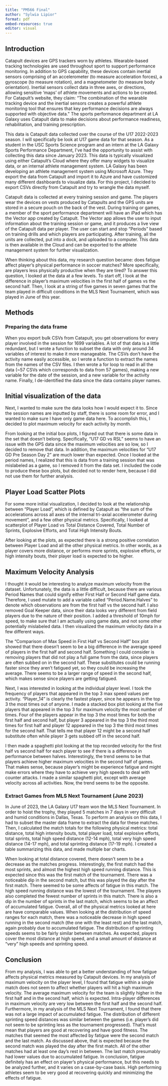 ```yaml
---
title: "PM566 Final"
author: "Sylwia Lipior"
format: pdf
embed-resources: true
editor: visual
---
```


## Introduction

Catapult devices are GPS trackers worn by athletes. Wearable-based tracking technologies are used throughout sport to support performance monitoring. In addition to GPS capability, these devices contain inertial sensors comprising of an accelerometer (to measure acceleration forces), a gyroscope (to measure rotation), and a magnetometer (to measure body orientation). Inertial sensors collect data in three axes, or directions, allowing sensitive 'maps' of athlete movements and actions to be created. For Catapult's website, they claim: "The combination of the wearable tracking device and the inertial sensors creates a powerful athlete monitoring tool that ensures that key performance decisions are always supported with objective data." The sports performance department at LA Galaxy uses Catapult data to make decisions about performance readiness, rehabilitation, and training prescription.

This data is Catapult data collected over the course of the U17 2022-2023 season. I will specifically be look at U17 game data for that season. As a student in the USC Sports Science program and an intern at the LA Galaxy Sports Performance Department, I've had the opportunity to assist with collecting this data since January 2023. This data is typically visualized using either Catapult's Cloud where they offer many widgets to visualize data, or an internal athlete management system. LA Galaxy has been developing an athlete management system using Microsoft Azure. They export the data from Catapult and import it to Azure and have customized many different dashboards to visualize data. For this project, I decided to export CSVs directly from Catapult and try to wrangle the data myself.

Catapult data is collected at every training session and game. The players wear the devices on vests produced by Catapults and the GPS units are stored in a secure pouch on the back of the vest. During training or games, a member of the sport performance department will have an iPad which has the Vector app created by Catapult. The Vector app allows the user to input information about the training session or game, and it produces a live view of the Catapult data per player. The user can start and stop "Periods" based on training drills and which players are participating. After training, all the units are collected, put into a dock, and uploaded to a computer. This data is then available in the Cloud and can be exported to the athlete management system for further visualization.

When thinking about this data, my research question became: does fatigue affect player's physical performance in soccer matches? More specifically, are players less physically productive when they are tired? To answer this question, I looked at the data at a few levels. To start off, I look at the difference in player's maximum velocities in the first half of games vs the second half. Then, I look at a string of five games in seven games that the team played in difficult conditions in the MLS Next Tournament, which was played in June of this year.

## Methods

### Preparing the data frame

When you export bulk CSVs from Catapult, you get observations for every player involved in the session for 1699 variables. A lot of that data is a little redundant, but I wrote a function to subset the data with only around 34 variables of interest to make it more manageable. The CSVs don't have the activity name easily accessible, so I wrote a function to extract the names from the names of the CSV files. I then wrote a for loop to read in all the data (\~57 CSVs which corresponds to data from 57 games), making a new variable for the date of the session, and a new variable for the activity name. Finally, I de-identified the data since the data contains player names.

## Initial visualization of the data

Next, I wanted to make sure the data looks how I would expect it to. Since the session names are inputted by staff, there is some room for error, and I wanted to make sure I have only game data here. To accomplish this, I decided to plot maximum velocity for each activity by month.

From looking at the initial box plots, I figured out that there is some data in the set that doesn't belong. Specifically, "U17 GD vs RSL" seems to have an issue with the GPS data since the maximum velocities are so low, so I decided to remove that data. In addition, the maximum velocities for "U17 GD Pre Season Day 2" are much lower than expected. Once I looked at the period names, I realized that this is data from a training session that was mislabeled as a game, so I removed it from the data set. I included the code to produce these box plots, but decided not to render here, because I did not use them for further analysis.

## Player Load Scatter Plots

For some more initial visualization, I decided to look at the relationship between "Player Load", which is defined by Catapult as "the sum of the accelerations across all axes of the internal tri-axial accelerometer during movement", and a few other physical metrics. Specifically, I looked at scatterplot of Player Load vs Total Distance Covered, Total Number of Sprints, Explosive Efforts, and Total High Intensity Bouts.

After looking at the plots, as expected there is a strong positive correlation between Player Load and all the other physical metrics. In other words, as a player covers more distance, or performs more sprints, explosive efforts, or high intensity bouts, their player load is expected to be higher.

## Maximum Velocity Analysis

I thought it would be interesting to analyze maximum velocity from the dataset. Unfortunately, the data is a little difficult, because there are various Period Names that could signify either First Half or Second Half game data. Therefore, I used mutate to add a variable called "Period.Name.Halves" to denote which observations are from the first half vs the second half. I also removed Goal Keeper data, since their data looks very different from field players due to the nature of their position. I added a threshold of 10mph for speed, to make sure that I am actually using game data, and not some other potentially mislabeled data. I then visualized the maximum velocity data in a few different ways.

The "Comparison of Max Speed in First Half vs Second Half" box plot showed that there doesn't seem to be a big difference in the average speed of players in the first half and second half. Something I could consider is removing players that did not play a full game from the data, since players are often subbed on in the second half. These substitutes could be running faster since they aren't fatigued yet, so they could be increasing the average. There seems to be a larger range of speed in the second half, which makes sense since players are getting fatigued.

Next, I was interested in looking at the individual player level. I took the frequency of players that appeared in the top 3 max speed values per activity. "Player_14" is clearly the fastest player, since he appears in the top 3 the most times out of anyone. I made a stacked box plot looking at the five players that appeared in the top 3 for maximum velocity the most number of times. Four of the players appear in the top 3 the most times for both the first half and second half, but player 3 appeared in the top 3 the third most times for first half and player 12 appeared in the top 3 the third most times for the second half. That tells me that player 12 might be a second half substitute often while player 3 gets subbed off in the second half.

I then made a spaghetti plot looking at the top recorded velocity for the first half vs second half for each player to see if there is a difference in performance between halves. Interestingly, the trend seems to be that players achieve higher maximum velocities in the second half of games. That makes sense, because player's might be experience fatigue and might make errors where they have to achieve very high speeds to deal with counter attacks. I made a similar spaghetti plot, except with average velocity across all activities. Now, the trend seems to be the opposite.

### Extract Games from MLS Next Tournament (June 2023)

In June of 2023, the LA Galaxy U17 team won the MLS Next Tournament. In order to hoist the trophy, they played 5 matches in 7 days in very difficult and humid conditions in Dallas, Texas. To perform an analysis on this data, I had to subset the master data frame to extract the data for these matches. Then, I calculated the match totals for the following physical metrics: total distance, total high intensity bouts, total player load, total explosive efforts, total sprints, total high speed distance (12-14 mph), total very high speed distance (14-17 mph), and total sprinting distance (17-19 mph). I created a table summarizing this data, and made multiple bar charts.

When looking at total distance covered, there doesn't seem to be a decrease as the matches progress. Interestingly, the first match had the most sprints, and almost the highest high speed running distance. This is expected since this was the first match of the tournament. There was a noticeable dip in the second match, but this was played the day after the first match. There seemed to be some affects of fatigue in this match. The high speed running distance was the lowest of the tournament. The players also completed the fewest number of sprints in this match. There is also a dip in the number of sprints in the last match, which seems to be an affect of accumulated fatigue. Overall, all of the physical metrics looked at here are have comparable values. When looking at the distribution of speed ranges for each match, there was a noticeable decrease in high speed running in the second match (the one with the least rest) and the last match, again probably due to accumulated fatigue. The distribution of sprinting speeds seems to be fairly similar between matches. As expected, players cover the most distance at high speed, and a small amount of distance at "very" high speeds and sprinting speed.

## Conclusion

From my analysis, I was able to get a better understanding of how fatigue affects physical metrics measured by Catapult devices. In my analysis of maximum velocity on the player level, I found that fatigue within a single match does not seem to affect whether players will hit a high maximum velocity. The average maximum velocity for the team is slightly higher in the first half and in the second half, which is expected. Intra-player differences in maximum velocity are very low between the first half and the second half. Furthermore, in my analysis of the MLS Next Tournament, I found that there was not a large impact of accumulated fatigue. The distribution of different sprinting speed distances was similar between the games (i.e. player's did not seem to be sprinting less as the tournament progressed). That's must mean that players are good at recovering and have good fitness. The matches that seemed the most affected by fatigue were the second match and the last match. As discussed above, that is expected because the second match was played the day after the first match. All of the other matches had at least one day's rest in between. The last match presumably had lower values due to accumulated fatigue. In conclusion, fatigue definitely has an effect on player's physical performance, but this needs to be analyzed further, and it varies on a case-by-case basis. High performing athletes seem to be very good at recovering quickly and minimizing the effects of fatigue.
